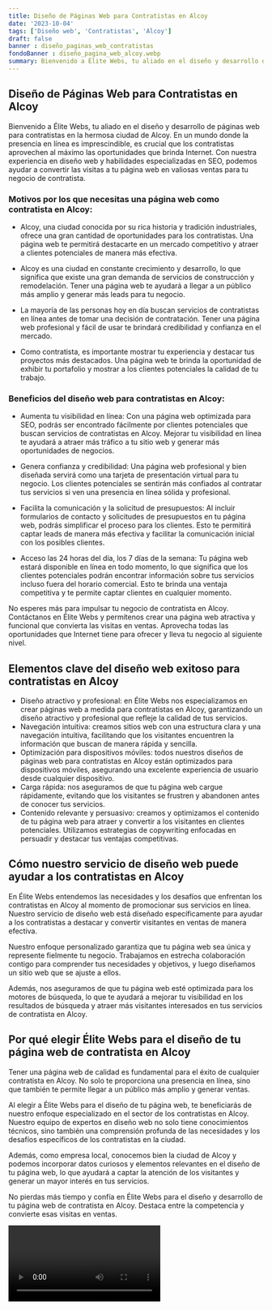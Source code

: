 ```yaml
---
title: Diseño de Páginas Web para Contratistas en Alcoy
date: '2023-10-04'
tags: ['Diseño web', 'Contratistas', 'Alcoy']
draft: false
banner : diseño_paginas_web_contratistas
fondoBanner : diseño_pagina_web_alcoy.webp
summary: Bienvenido a Élite Webs, tu aliado en el diseño y desarrollo de páginas web para contratistas en la hermosa ciudad de Alcoy. En un mundo donde la presencia en línea es imprescindible, es crucial que los contratistas aprovechen al máximo las oportunidades que brinda Internet. Con nuestra experiencia en diseño web y habilidades especializadas en SEO, podemos ayudar a convertir las visitas a tu página web en valiosas ventas para tu negocio de contratista.
---
```


## Diseño de Páginas Web para Contratistas en Alcoy

Bienvenido a Élite Webs, tu aliado en el diseño y desarrollo de páginas web para contratistas en la hermosa ciudad de Alcoy. En un mundo donde la presencia en línea es imprescindible, es crucial que los contratistas aprovechen al máximo las oportunidades que brinda Internet. Con nuestra experiencia en diseño web y habilidades especializadas en SEO, podemos ayudar a convertir las visitas a tu página web en valiosas ventas para tu negocio de contratista.

### Motivos por los que necesitas una página web como contratista en Alcoy:

- Alcoy, una ciudad conocida por su rica historia y tradición industriales, ofrece una gran cantidad de oportunidades para los contratistas. Una página web te permitirá destacarte en un mercado competitivo y atraer a clientes potenciales de manera más efectiva.

- Alcoy es una ciudad en constante crecimiento y desarrollo, lo que significa que existe una gran demanda de servicios de construcción y remodelación. Tener una página web te ayudará a llegar a un público más amplio y generar más leads para tu negocio.

- La mayoría de las personas hoy en día buscan servicios de contratistas en línea antes de tomar una decisión de contratación. Tener una página web profesional y fácil de usar te brindará credibilidad y confianza en el mercado.

- Como contratista, es importante mostrar tu experiencia y destacar tus proyectos más destacados. Una página web te brinda la oportunidad de exhibir tu portafolio y mostrar a los clientes potenciales la calidad de tu trabajo.

### Beneficios del diseño web para contratistas en Alcoy:

- Aumenta tu visibilidad en línea: Con una página web optimizada para SEO, podrás ser encontrado fácilmente por clientes potenciales que buscan servicios de contratistas en Alcoy. Mejorar tu visibilidad en línea te ayudará a atraer más tráfico a tu sitio web y generar más oportunidades de negocios.

- Genera confianza y credibilidad: Una página web profesional y bien diseñada servirá como una tarjeta de presentación virtual para tu negocio. Los clientes potenciales se sentirán más confiados al contratar tus servicios si ven una presencia en línea sólida y profesional.

- Facilita la comunicación y la solicitud de presupuestos: Al incluir formularios de contacto y solicitudes de presupuestos en tu página web, podrás simplificar el proceso para los clientes. Esto te permitirá captar leads de manera más efectiva y facilitar la comunicación inicial con los posibles clientes.

- Acceso las 24 horas del día, los 7 días de la semana: Tu página web estará disponible en línea en todo momento, lo que significa que los clientes potenciales podrán encontrar información sobre tus servicios incluso fuera del horario comercial. Esto te brinda una ventaja competitiva y te permite captar clientes en cualquier momento.

No esperes más para impulsar tu negocio de contratista en Alcoy. Contáctanos en Élite Webs y permítenos crear una página web atractiva y funcional que convierta las visitas en ventas. Aprovecha todas las oportunidades que Internet tiene para ofrecer y lleva tu negocio al siguiente nivel.

<GifSeo />

<Cta />

## Elementos clave del diseño web exitoso para contratistas en Alcoy

- Diseño atractivo y profesional: en Élite Webs nos especializamos en crear páginas web a medida para contratistas en Alcoy, garantizando un diseño atractivo y profesional que refleje la calidad de tus servicios.
- Navegación intuitiva: creamos sitios web con una estructura clara y una navegación intuitiva, facilitando que los visitantes encuentren la información que buscan de manera rápida y sencilla.
- Optimización para dispositivos móviles: todos nuestros diseños de páginas web para contratistas en Alcoy están optimizados para dispositivos móviles, asegurando una excelente experiencia de usuario desde cualquier dispositivo.
- Carga rápida: nos aseguramos de que tu página web cargue rápidamente, evitando que los visitantes se frustren y abandonen antes de conocer tus servicios.
- Contenido relevante y persuasivo: creamos y optimizamos el contenido de tu página web para atraer y convertir a los visitantes en clientes potenciales. Utilizamos estrategias de copywriting enfocadas en persuadir y destacar tus ventajas competitivas.

## Cómo nuestro servicio de diseño web puede ayudar a los contratistas en Alcoy

En Élite Webs entendemos las necesidades y los desafíos que enfrentan los contratistas en Alcoy al momento de promocionar sus servicios en línea. Nuestro servicio de diseño web está diseñado específicamente para ayudar a los contratistas a destacar y convertir visitantes en ventas de manera efectiva.

Nuestro enfoque personalizado garantiza que tu página web sea única y represente fielmente tu negocio. Trabajamos en estrecha colaboración contigo para comprender tus necesidades y objetivos, y luego diseñamos un sitio web que se ajuste a ellos.

Además, nos aseguramos de que tu página web esté optimizada para los motores de búsqueda, lo que te ayudará a mejorar tu visibilidad en los resultados de búsqueda y atraer más visitantes interesados en tus servicios de contratista en Alcoy.

## Por qué elegir Élite Webs para el diseño de tu página web de contratista en Alcoy

Tener una página web de calidad es fundamental para el éxito de cualquier contratista en Alcoy. No solo te proporciona una presencia en línea, sino que también te permite llegar a un público más amplio y generar ventas.

Al elegir a Élite Webs para el diseño de tu página web, te beneficiarás de nuestro enfoque especializado en el sector de los contratistas en Alcoy. Nuestro equipo de expertos en diseño web no solo tiene conocimientos técnicos, sino también una comprensión profunda de las necesidades y los desafíos específicos de los contratistas en la ciudad.

Además, como empresa local, conocemos bien la ciudad de Alcoy y podemos incorporar datos curiosos y elementos relevantes en el diseño de tu página web, lo que ayudará a captar la atención de los visitantes y generar un mayor interés en tus servicios.

No pierdas más tiempo y confía en Élite Webs para el diseño y desarrollo de tu página web de contratista en Alcoy. Destaca entre la competencia y convierte esas visitas en ventas.

<Video />

<CtaBot job='Contratistas' city='Alcoy'/>

<Gmaps query='Alcoy+españa+maps' />